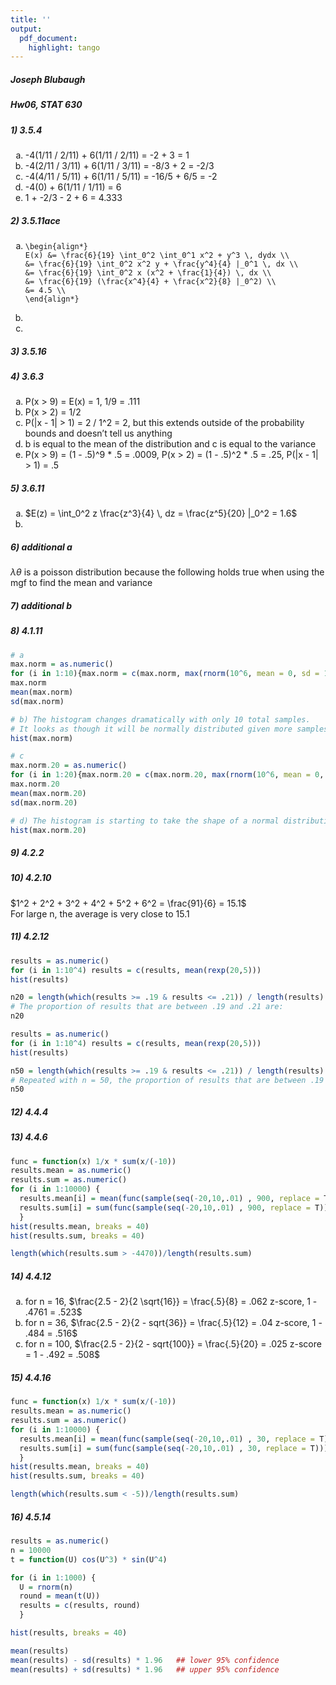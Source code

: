```yaml
---
title: ''
output:
  pdf_document:
    highlight: tango
---
```

##### Joseph Blubaugh
##### Hw06, STAT 630


##### 1) 3.5.4
  a) -4(1/11 / 2/11) + 6(1/11 / 2/11) = -2 + 3 = 1
  b) -4(2/11 / 3/11) + 6(1/11 / 3/11) = -8/3 + 2 = -2/3
  c) -4(4/11 / 5/11) + 6(1/11 / 5/11) = -16/5 + 6/5 = -2
  d) -4(0) + 6(1/11 / 1/11) = 6
  e) 1 + -2/3 - 2 + 6 = 4.333

##### 2) 3.5.11ace
  a) 
    \begin{align*}
    E(x) &= \frac{6}{19} \int_0^2 \int_0^1 x^2 + y^3 \, dydx \\
         &= \frac{6}{19} \int_0^2 x^2 y + \frac{y^4}{4} |_0^1 \, dx \\
         &= \frac{6}{19} \int_0^2 x (x^2 + \frac{1}{4}) \, dx \\
         &= \frac{6}{19} (\frac{x^4}{4} + \frac{x^2}{8} |_0^2) \\
         &= 4.5 \\
    \end{align*}
  c)
    \begin{align*}
      E(x|y) &= \frac{57}{96} \int_0^2 x^2 y^{-3} \, dx \\
             &= \frac{57}{96} (\frac{x^3}{3} y^-3 |_0^2) \\
             &= \frac{1.58}{y^3}
    \end{align*}
  e)

##### 3) 3.5.16
  \begin{align*}
    E(x) &= \int x f(x) \, dx \\
    \\
    F_{x|y}(x|y) &= \frac{\lambda^a x^{a - 1} / \gamma (a)}{e^{-x/\lambda}/\lambda} \\
    &= \frac{\lambda \gamma (a)}{e^{-x / \lambda} \lambda^a x^{a - 1}} \\
  \end{align*}

##### 4) 3.6.3
  a) P(x > 9) = E(x) = 1, 1/9 = .111
  b) P(x > 2) = 1/2
  c) P(|x - 1| > 1) = 2 / 1^2 = 2, but this extends outside of the probability bounds and doesn't tell us anything
  d) b is equal to the mean of the distribution and c is equal to the variance
  e) P(x > 9) = (1 - .5)^9 * .5 = .0009,
     P(x > 2) = (1 - .5)^2 * .5 = .25,
     P(|x - 1| > 1) = .5

##### 5) 3.6.11
  a) $E(z) = \int_0^2 z \frac{z^3}{4} \, dz = \frac{z^5}{20} |_0^2 = 1.6$
  b)
    \begin{align*}
      E(z^2) &= \int_0^2 z^2 f(x) \, dx \\
      &= int_0^2 \frac{z^5}{4} \, dz \\ 
      &= \frac{z^6}{24} |_0^2 \\
      &= 2.66 \\
      \\
      Var(z) &= 2.66 - 1.6 \\
      &= 1.06 \\
      &= \frac{1}{1.06} \\
      &= .94 \\
    \end{align*}

##### 6) additional a
  $\lambda \theta$ is a poisson distribution because the following holds true when using the mgf to find the mean and variance
  \begin{align*}
    with mgf \\
    f(t) &= e^{\lambda \theta (e^t - 1)} \\
    f'(t) &= \lambda \theta e^{\lambda \theta (e^t -1) + t} \\
    f'(0) &= \lambda \theta \\
    \\
    f''(t) &= \lambda \theta (e \lambda \theta + 1)^{e \lambda \theta (e x−1) + x}
    f''(0) &= \lambda \theta \\
  \end{align*}

##### 7) additional b
  \begin{align*}
    T ~ exponential(\lambda), conditional on T \\
    U ~ uniform[0, T] \\
    \\
    E[E(U|T)] &= E(U) \\
    mean &= \frac{T}{2} \\
    variance &= \frac{T^2}{12}
  \end{align*}

##### 8) 4.1.11
```r
# a
max.norm = as.numeric()
for (i in 1:10){max.norm = c(max.norm, max(rnorm(10^6, mean = 0, sd = 1)))}
max.norm
mean(max.norm)
sd(max.norm)

# b) The histogram changes dramatically with only 10 total samples. 
# It looks as though it will be normally distributed given more samples
hist(max.norm)

# c
max.norm.20 = as.numeric()
for (i in 1:20){max.norm.20 = c(max.norm.20, max(rnorm(10^6, mean = 0, sd = 1)))}
max.norm.20
mean(max.norm.20)
sd(max.norm.20)

# d) The histogram is starting to take the shape of a normal distribution
hist(max.norm.20)
```

##### 9) 4.2.2
  \begin{align*}
    ln(X_n) &= n \\
    ln(1) &= 0 \\
    lim_{n \to \infty} X_n &= 0 \\
  \end{align*}

##### 10) 4.2.10
  $1^2 + 2^2 + 3^2 + 4^2 + 5^2 + 6^2 = \frac{91}{6} = 15.1$  
  For large n, the average is very close to 15.1

##### 11) 4.2.12
```r
results = as.numeric()
for (i in 1:10^4) results = c(results, mean(rexp(20,5)))
hist(results)

n20 = length(which(results >= .19 & results <= .21)) / length(results)
# The proportion of results that are between .19 and .21 are:
n20

results = as.numeric()
for (i in 1:10^4) results = c(results, mean(rexp(20,5)))
hist(results)

n50 = length(which(results >= .19 & results <= .21)) / length(results)
# Repeated with n = 50, the proportion of results that are between .19 and .21 are:
n50

```

##### 12) 4.4.4
  \begin{align*}
    W_n(x) &= \frac{1 + \frac{x}{n}}{1 + \frac{1}{2n}} \\
    &= \int_0^{\infty} &= W_n(x) \, dx \\
    &= lim_{n \to \infty} \frac{\frac{x^2}{2n} + x}{\frac{n}{2} + 1} \\
    &= x = 1 \\
  \end{align*}

##### 13) 4.4.6
```r
func = function(x) 1/x * sum(x/(-10))
results.mean = as.numeric()
results.sum = as.numeric()
for (i in 1:10000) {
  results.mean[i] = mean(func(sample(seq(-20,10,.01) , 900, replace = T)))
  results.sum[i] = sum(func(sample(seq(-20,10,.01) , 900, replace = T)))
  }
hist(results.mean, breaks = 40)
hist(results.sum, breaks = 40)

length(which(results.sum > -4470))/length(results.sum)
```

##### 14) 4.4.12
  a) for n = 16, $\frac{2.5 - 2}{2 \sqrt{16}} = \frac{.5}{8} = .062 z-score, 1 - .4761 = .523$
  b) for n = 36, $\frac{2.5 - 2}{2 - sqrt{36}} = \frac{.5}{12} = .04 z-score, 1 - .484 = .516$
  c) for n = 100, $\frac{2.5 - 2}{2 - sqrt{100}} = \frac{.5}{20} = .025 z-score = 1 - .492 = .508$

##### 15) 4.4.16
```r
func = function(x) 1/x * sum(x/(-10))
results.mean = as.numeric()
results.sum = as.numeric()
for (i in 1:10000) {
  results.mean[i] = mean(func(sample(seq(-20,10,.01) , 30, replace = T)))
  results.sum[i] = sum(func(sample(seq(-20,10,.01) , 30, replace = T)))
  }
hist(results.mean, breaks = 40)
hist(results.sum, breaks = 40)

length(which(results.sum < -5))/length(results.sum)

```

##### 16) 4.5.14
```r
results = as.numeric()
n = 10000
t = function(U) cos(U^3) * sin(U^4)

for (i in 1:1000) {
  U = rnorm(n)
  round = mean(t(U))
  results = c(results, round)
  }

hist(results, breaks = 40)

mean(results)
mean(results) - sd(results) * 1.96   ## lower 95% confidence
mean(results) + sd(results) * 1.96   ## upper 95% confidence
```






















